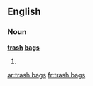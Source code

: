 ==English==

===Noun===
'''[[trash]] [[bag]]s'''

# {{plural of|trash bag}}

[[ar:trash bags]]
[[fr:trash bags]]